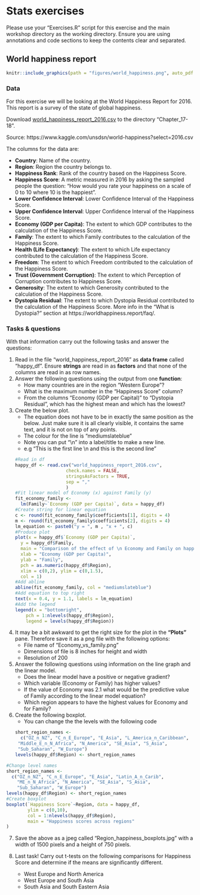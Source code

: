 # Stats exercises

Please use your "Exercises.R" script for this exercise and the main workshop directory as the working directory. Ensure you are using annotations and code sections to keep the contents clear and separated.

## World happiness report
```r
knitr::include_graphics(path = "figures/world_happiness.png", auto_pdf = TRUE)
``` 

### Data
For this exercise we will be looking at the World Happiness Report for 2016. This report is a survey of the state of global happiness.

Download [world_happiness_report_2016.csv](https://cgr.liv.ac.uk/illum/NEOFworkshops_5bfa93ca0482d69d/Intro_to_R/data/world_happiness_report_2016.csv) to the directory "Chapter_17-18".

Source: https://www.kaggle.com/unsdsn/world-happiness?select=2016.csv

The columns for the data are:

- __Country__: Name of the country.
- __Region__: Region the country belongs to.
- __Happiness Rank__: Rank of the country based on the Happiness Score.
- __Happiness Score__: A metric measured in 2016 by asking the sampled people the question: "How would you rate your happiness on a scale of 0 to 10 where 10 is the happiest".
- __Lower Confidence Interval__: Lower Confidence Interval of the Happiness Score.
- __Upper Confidence Interval__: Upper Confidence Interval of the Happiness Score.
- __Economy (GDP per Capita)__: The extent to which GDP contributes to the calculation of the Happiness Score.
- __Family__: The extent to which Family contributes to the calculation of the Happiness Score.
- __Health (Life Expectancy)__: The extent to which Life expectancy contributed to the calculation of the Happiness Score.
- __Freedom__: The extent to which Freedom contributed to the calculation of the Happiness Score.
- __Trust (Government Corruption)__: The extent to which Perception of Corruption contributes to Happiness Score.
- __Generosity__: The extent to which Generosity contributed to the calculation of the Happiness Score.
- __Dystopia Residual__: The extent to which Dystopia Residual contributed to the calculation of the Happiness Score. More info in the "What is Dystopia?" section at https://worldhappiness.report/faq/.

### Tasks & questions
With that information carry out the following tasks and answer the questions:

1. Read in the file "world_happiness_report_2016" as __data frame__ called "happy_df". Ensure __strings__ are read in as __factors__ and that none of the columns are read in as row names.
2. Answer the following questions using the output from one __function__:
    + How many countries are in the region "Western Europe"?
    + What is the maximum number in the "Happiness Score" column?
    + From the columns "Economy (GDP per Capital)" to "Dystopia Residual", which has the highest mean and which has the lowest?
3. Create the below plot.
    + The equation does not have to be in exactly the same position as the below. Just make sure it is all clearly visible, it contains the same text, and it is not on top of any points.
    + The colour for the line is "mediumslateblue"
    + Note you can put "\\n" into a label/title to make a new line.
    + e.g "This is the first line \\n and this is the second line"
```r
#Read in df
happy_df <- read.csv("world_happiness_report_2016.csv", 
                      check.names = FALSE,
                      stringsAsFactors = TRUE,
                      sep = ","
                      )
#Fit linear model of Economy (x) against Family (y)
fit_economy_family <- 
  lm(Family~`Economy (GDP per Capita)`, data = happy_df)
#Create string for linear equation
c <- round(fit_economy_family$coefficients[1], digits = 4)
m <- round(fit_economy_family$coefficients[2], digits = 4)
lm_equation <- paste0("y = ", m , "x + ", c)
#Produce plot
plot(x = happy_df$`Economy (GDP per Capita)`,
     y = happy_df$Family,
     main = "Comparison of the effect of \n Economy and Family on happiness",
     xlab = "Economy (GDP per Capita)",
     ylab = "Family",
     pch = as.numeric(happy_df$Region),
     xlim = c(0,2), ylim = c(0,1.5),
     col = 1)
#Add abline
abline(fit_economy_family, col = "mediumslateblue")
#Add equation to top right
text(x = 0.4, y = 1.1, labels = lm_equation)
#Add the legend
legend(x = "bottomright",
       pch = 1:nlevels(happy_df$Region),
       legend = levels(happy_df$Region))
```

4. It may be a bit awkward to get the right size for the plot in the __"Plots"__ pane. Therefore save it as a png file with the following options:
    + File name of "Economy_vs_family.png"
    + Dimensions of file is 8 inches for height and width
    + Resolution of 200
    
5. Answer the following questions using information on the line graph and the linear model.
    + Does the linear model have a positive or negative gradient?
    + Which variable (Economy or Family) has higher values?
    + If the value of Economy was 2.1 what would be the predictive value of Family according to the linear model equation?
    + Which region appears to have the highest values for Economy and for Family?
    
6. Create the following boxplot.
    + You can change the the levels with the following code
```r
short_region_names <- 
  c("OZ_n_NZ", "C_n_E_Europe", "E_Asia", "L_America_n_Caribbean",
    "Middle_E_n_N_Africa", "N_America", "SE_Asia", "S_Asia",
    "Sub_Saharan", "W_Europe")
levels(happy_df$Region) <- short_region_names
```
   
```r
#Change level names
short_region_names <- 
  c("OZ_n_NZ", "C_n_E_Europe", "E_Asia", "Latin_A_n_Carib",
    "ME_n_N_Africa", "N_America", "SE_Asia", "S_Asia",
    "Sub_Saharan", "W_Europe")
levels(happy_df$Region) <- short_region_names
#Create boxplot
boxplot(`Happiness Score`~Region, data = happy_df, 
        ylim = c(0,10),
        col = 1:nlevels(happy_df$Region),
        main = "Happiness scores across regions"
)
```

7. Save the above as a jpeg called "Region_happiness_boxplots.jpg" with a width of 1500 pixels and a height of 750 pixels.

8. Last task! Carry out t-tests on the following comparisons for Happiness Score and determine if the means are significantly different.
    + West Europe and North America
    + West Europe and South Asia
    + South Asia and South Eastern Asia
